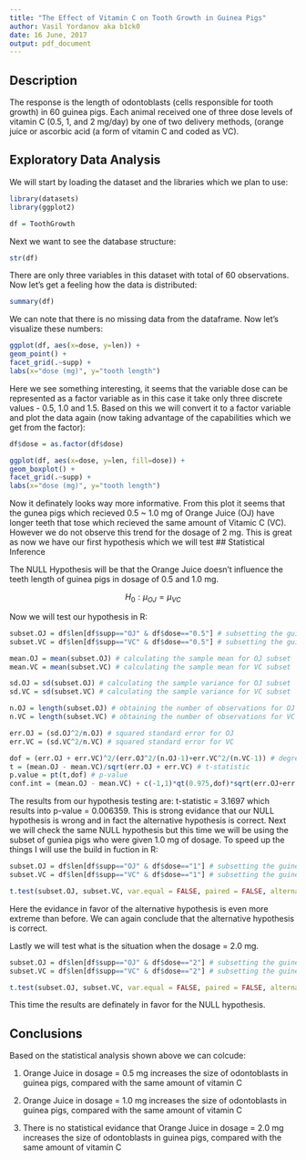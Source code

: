 ```yaml
---
title: "The Effect of Vitamin C on Tooth Growth in Guinea Pigs"
author: Vasil Yordanov aka b1ck0
date: 16 June, 2017
output: pdf_document
---
```


## Description

The response is the length of odontoblasts (cells responsible for tooth growth) in 60 guinea pigs. Each animal received one of three dose levels of vitamin C (0.5, 1, and 2 mg/day) by one of two delivery methods, (orange juice or ascorbic acid (a form of vitamin C and coded as VC).

## Exploratory Data Analysis

We will start by loading the dataset and the libraries which we plan to use:

```r
library(datasets)
library(ggplot2)

df = ToothGrowth
```

Next we want to see the database structure:

```r
str(df)
```

There are only three variables in this dataset with total of 60 observations. Now let's get a feeling how the data is distributed:

```r
summary(df)
```

We can note that there is no missing data from the dataframe. Now let's visualize these numbers:

```r
ggplot(df, aes(x=dose, y=len)) + 
geom_point() + 
facet_grid(.~supp) +
labs(x="dose (mg)", y="tooth length")
```

Here we see something interesting, it seems that the variable dose can be represented as a factor variable as in this case it take only three discrete values - 0.5, 1.0 and 1.5. Based on this we will convert it to a factor variable and plot the data again (now taking advantage of the capabilities which we get from the factor):

```r
df$dose = as.factor(df$dose)

ggplot(df, aes(x=dose, y=len, fill=dose)) + 
geom_boxplot() + 
facet_grid(.~supp) +
labs(x="dose (mg)", y="tooth length")
```

Now it definately looks way more informative. From this plot it seems that the gunea pigs which recieved 0.5 ~ 1.0 mg of Orange Juice (OJ) have longer teeth that tose which recieved the same amount of Vitamic C (VC). However we do not observe this trend for the dosage of 2 mg. This is great as now we have our first hypothesis which we will test 
## Statistical Inference

The NULL Hypothesis will be that the Orange Juice doesn't influence the teeth length of guinea pigs in dosage of 0.5 and 1.0 mg.

$$ H_{0} : \mu_{OJ} = \mu_{VC}$$

Now we will test our hypothesis in R:


```r
subset.OJ = df$len[df$supp=="OJ" & df$dose=="0.5"] # subsetting the guinea pigs which were given Orange Juice
subset.VC = df$len[df$supp=="VC" & df$dose=="0.5"] # subsetting the guinea pigs which were given Vitamin C

mean.OJ = mean(subset.OJ) # calculating the sample mean for OJ subset
mean.VC = mean(subset.VC) # calculating the sample mean for VC subset

sd.OJ = sd(subset.OJ) # calculating the sample variance for OJ subset
sd.VC = sd(subset.VC) # calculating the sample variance for VC subset

n.OJ = length(subset.OJ) # obtaining the number of observations for OJ
n.VC = length(subset.VC) # obtaining the number of observations for VC

err.OJ = (sd.OJ^2/n.OJ) # squared standard error for OJ
err.VC = (sd.VC^2/n.VC) # squared standard error for VC

dof = (err.OJ + err.VC)^2/(err.OJ^2/(n.OJ-1)+err.VC^2/(n.VC-1)) # degrees of freedom
t = (mean.OJ - mean.VC)/sqrt(err.OJ + err.VC) # t-statistic
p.value = pt(t,dof) # p-value
conf.int = (mean.OJ - mean.VC) + c(-1,1)*qt(0.975,dof)*sqrt(err.OJ+err.VC) # 95% confidence interval
```

The results from our hypothesis testing are: t-statistic = 3.1697 which results into p-value = 0.006359. This is strong evidance that our NULL hypothesis is wrong and in fact the alternative hypothesis is correct. Next we will check the same NULL hypothesis but this time we will be using the subset of guniea pigs who were given 1.0 mg of dosage. To speed up the things I will use the build in fuction in R:

```r
subset.OJ = df$len[df$supp=="OJ" & df$dose=="1"] # subsetting the guinea pigs which were given Orange Juice
subset.VC = df$len[df$supp=="VC" & df$dose=="1"] # subsetting the guinea pigs which were given Vitamin C

t.test(subset.OJ, subset.VC, var.equal = FALSE, paired = FALSE, alternative="two.sided")
```

Here the evidance in favor of the alternative hypothesis is even more extreme than before. We can again conclude that the alternative hypothesis is correct. 
\newline

Lastly we will test what is the situation when the dosage = 2.0 mg.

```r
subset.OJ = df$len[df$supp=="OJ" & df$dose=="2"] # subsetting the guinea pigs which were given Orange Juice
subset.VC = df$len[df$supp=="VC" & df$dose=="2"] # subsetting the guinea pigs which were given Vitamin C

t.test(subset.OJ, subset.VC, var.equal = FALSE, paired = FALSE, alternative="two.sided")
```

This time the results are definately in favor for the NULL hypothesis.

## Conclusions

Based on the statistical analysis shown above we can colcude:

1. Orange Juice in dosage = 0.5 mg increases the size of odontoblasts in guinea pigs, compared with the same amount of vitamin C 

2. Orange Juice in dosage = 1.0 mg increases the size of odontoblasts in guinea pigs, compared with the same amount of vitamin C 

3. There is no statistical evidance that Orange Juice in dosage = 2.0 mg increases the size of odontoblasts in guinea pigs, compared with the same amount of vitamin C 